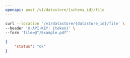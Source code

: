 ```yaml
---
openapi: post /v1/datastore/{schema_id}/file
---
```



<RequestExample>

```bash Example Request
curl --location '/v1/datastore/{datastore_id}/file' \
--header 'X-API-KEY: {token}' \
--form 'file=@"/Example.pdf"'
```

</RequestExample>


<ResponseExample>

```json Response
{
    "status": "ok"
}
```

</ResponseExample>